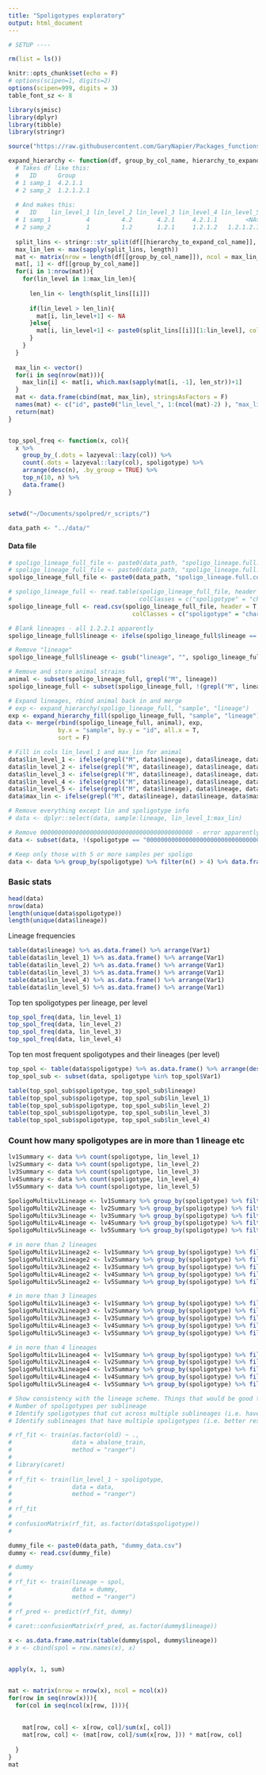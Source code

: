 ```yaml
---
title: "Spoligotypes exploratory"
output: html_document
---
```


```r

# SETUP ----

rm(list = ls())

knitr::opts_chunk$set(echo = F)
# options(scipen=1, digits=2)
options(scipen=999, digits = 3)
table_font_sz <- 8

```

```r

library(sjmisc)
library(dplyr)
library(tibble)
library(stringr)

```

```r

source("https://raw.githubusercontent.com/GaryNapier/Packages_functions/master/Functions.R")

expand_hierarchy <- function(df, group_by_col_name, hierarchy_to_expand_col_name){
  # Takes df like this:
  #   ID      Group
  # 1 samp_1  4.2.1.1
  # 2 samp_2  1.2.1.2.1
  
  # And makes this:
  #   ID    lin_level_1 lin_level_2 lin_level_3 lin_level_4 lin_level_5   max_lin
  # 1 samp_1          4         4.2       4.2.1     4.2.1.1        <NA>   4.2.1.1
  # 2 samp_2          1         1.2       1.2.1     1.2.1.2   1.2.1.2.1 1.2.1.2.1
  
  split_lins <- stringr::str_split(df[[hierarchy_to_expand_col_name]], "\\.")
  max_lin_len <- max(sapply(split_lins, length))
  mat <- matrix(nrow = length(df[[group_by_col_name]]), ncol = max_lin_len+1)
  mat[, 1] <- df[[group_by_col_name]]
  for(i in 1:nrow(mat)){
    for(lin_level in 1:max_lin_len){
      
      len_lin <- length(split_lins[[i]])
      
      if(lin_level > len_lin){
        mat[i, lin_level+1] <- NA
      }else{
        mat[i, lin_level+1] <- paste0(split_lins[[i]][1:lin_level], collapse = ".")
      }
    }
  }
  
  max_lin <- vector()
  for(i in seq(nrow(mat))){
    max_lin[i] <- mat[i, which.max(sapply(mat[i, -1], len_str))+1]
  }
  mat <- data.frame(cbind(mat, max_lin), stringsAsFactors = F)
  names(mat) <- c("id", paste0("lin_level_", 1:(ncol(mat)-2) ), "max_lin")
  return(mat)
}


top_spol_freq <- function(x, col){
  x %>% 
    group_by_(.dots = lazyeval::lazy(col)) %>% 
    count(.dots = lazyeval::lazy(col), spoligotype) %>% 
    arrange(desc(n), .by_group = TRUE) %>%
    top_n(10, n) %>% 
    data.frame()
}

```


```r


```

```r

setwd("~/Documents/spolpred/r_scripts/")

data_path <- "../data/"

```

#### Data file
```r

# spoligo_lineage_full_file <- paste0(data_path, "spoligo_lineage.full.txt")
# spoligo_lineage_full_file <- paste0(data_path, "spoligo_lineage.full.txt")
spoligo_lineage_full_file <- paste0(data_path, "spoligo_lineage.full.correct_samps.csv")

```

```r

# spoligo_lineage_full <- read.table(spoligo_lineage_full_file, header = T, sep = "\t", 
#                                    colClasses = c("spoligotype" = "character"))
spoligo_lineage_full <- read.csv(spoligo_lineage_full_file, header = T, 
                                   colClasses = c("spoligotype" = "character"))

```

```r

# Blank lineages - all 1.2.2.1 apparently
spoligo_lineage_full$lineage <- ifelse(spoligo_lineage_full$lineage == "", "1.2.2.1", spoligo_lineage_full$lineage)

# Remove "lineage"
spoligo_lineage_full$lineage <- gsub("lineage", "", spoligo_lineage_full$lineage)

# Remove and store animal strains
animal <- subset(spoligo_lineage_full, grepl("M", lineage))
spoligo_lineage_full <- subset(spoligo_lineage_full, !(grepl("M", lineage)))

# Expand lineages, rbind animal back in and merge
# exp <- expand_hierarchy(spoligo_lineage_full, "sample", "lineage")
exp <- expand_hierarchy_fill(spoligo_lineage_full, "sample", "lineage")
data <- merge(rbind(spoligo_lineage_full, animal), exp,
              by.x = "sample", by.y = "id", all.x = T, 
              sort = F)

# Fill in cols lin_level_1 and max_lin for animal
data$lin_level_1 <- ifelse(grepl("M", data$lineage), data$lineage, data$lin_level_1)
data$lin_level_2 <- ifelse(grepl("M", data$lineage), data$lineage, data$lin_level_2)
data$lin_level_3 <- ifelse(grepl("M", data$lineage), data$lineage, data$lin_level_3)
data$lin_level_4 <- ifelse(grepl("M", data$lineage), data$lineage, data$lin_level_4)
data$lin_level_5 <- ifelse(grepl("M", data$lineage), data$lineage, data$lin_level_5)
data$max_lin <- ifelse(grepl("M", data$lineage), data$lineage, data$max_lin)

# Remove everything except lin and spoligotype info
# data <- dplyr::select(data, sample:lineage, lin_level_1:max_lin)

# Remove 0000000000000000000000000000000000000000000 - error apparently
data <- subset(data, !(spoligotype == "0000000000000000000000000000000000000000000"))

# Keep only those with 5 or more samples per spoligo
data <- data %>% group_by(spoligotype) %>% filter(n() > 4) %>% data.frame()

```

### Basic stats

```r

head(data)
nrow(data)
length(unique(data$spoligotype))
length(unique(data$lineage))

```

Lineage frequencies

```r

table(data$lineage) %>% as.data.frame() %>% arrange(Var1)
table(data$lin_level_1) %>% as.data.frame() %>% arrange(Var1)
table(data$lin_level_2) %>% as.data.frame() %>% arrange(Var1)
table(data$lin_level_3) %>% as.data.frame() %>% arrange(Var1)
table(data$lin_level_4) %>% as.data.frame() %>% arrange(Var1)
table(data$lin_level_5) %>% as.data.frame() %>% arrange(Var1)

```

Top ten spoligotypes per lineage, per level

```r

top_spol_freq(data, lin_level_1)
top_spol_freq(data, lin_level_2)
top_spol_freq(data, lin_level_3)
top_spol_freq(data, lin_level_4)

```

Top ten most frequent spoligotypes and their lineages (per level)

```r

top_spol <- table(data$spoligotype) %>% as.data.frame() %>% arrange(desc(Freq)) %>% top_n(10, Freq)
top_spol_sub <- subset(data, spoligotype %in% top_spol$Var1)

table(top_spol_sub$spoligotype, top_spol_sub$lineage)
table(top_spol_sub$spoligotype, top_spol_sub$lin_level_1)
table(top_spol_sub$spoligotype, top_spol_sub$lin_level_2)
table(top_spol_sub$spoligotype, top_spol_sub$lin_level_3)
table(top_spol_sub$spoligotype, top_spol_sub$lin_level_4)

```

### Count how many spoligotypes are in more than 1 lineage etc

```r

lv1Summary <- data %>% count(spoligotype, lin_level_1)
lv2Summary <- data %>% count(spoligotype, lin_level_2)
lv3Summary <- data %>% count(spoligotype, lin_level_3)
lv4Summary <- data %>% count(spoligotype, lin_level_4)
lv5Summary <- data %>% count(spoligotype, lin_level_5)

SpoligoMultiLv1Lineage <- lv1Summary %>% group_by(spoligotype) %>% filter(n()>1)
SpoligoMultiLv2Lineage <- lv2Summary %>% group_by(spoligotype) %>% filter(n()>1)
SpoligoMultiLv3Lineage <- lv3Summary %>% group_by(spoligotype) %>% filter(n()>1)
SpoligoMultiLv4Lineage <- lv4Summary %>% group_by(spoligotype) %>% filter(n()>1)
SpoligoMultiLv5Lineage <- lv5Summary %>% group_by(spoligotype) %>% filter(n()>1)

# in more than 2 lineages
SpoligoMultiLv1Lineage2 <- lv1Summary %>% group_by(spoligotype) %>% filter(n()>2)
SpoligoMultiLv2Lineage2 <- lv2Summary %>% group_by(spoligotype) %>% filter(n()>2)
SpoligoMultiLv3Lineage2 <- lv3Summary %>% group_by(spoligotype) %>% filter(n()>2)
SpoligoMultiLv4Lineage2 <- lv4Summary %>% group_by(spoligotype) %>% filter(n()>2)
SpoligoMultiLv5Lineage2 <- lv5Summary %>% group_by(spoligotype) %>% filter(n()>2)

# in more than 3 lineages
SpoligoMultiLv1Lineage3 <- lv1Summary %>% group_by(spoligotype) %>% filter(n()>3)
SpoligoMultiLv2Lineage3 <- lv2Summary %>% group_by(spoligotype) %>% filter(n()>3)
SpoligoMultiLv3Lineage3 <- lv3Summary %>% group_by(spoligotype) %>% filter(n()>3)
SpoligoMultiLv4Lineage3 <- lv4Summary %>% group_by(spoligotype) %>% filter(n()>3)
SpoligoMultiLv5Lineage3 <- lv5Summary %>% group_by(spoligotype) %>% filter(n()>3)

# in more than 4 lineages
SpoligoMultiLv1Lineage4 <- lv1Summary %>% group_by(spoligotype) %>% filter(n()>4)
SpoligoMultiLv2Lineage4 <- lv2Summary %>% group_by(spoligotype) %>% filter(n()>4)
SpoligoMultiLv3Lineage4 <- lv3Summary %>% group_by(spoligotype) %>% filter(n()>4)
SpoligoMultiLv4Lineage4 <- lv4Summary %>% group_by(spoligotype) %>% filter(n()>4)
SpoligoMultiLv5Lineage4 <- lv5Summary %>% group_by(spoligotype) %>% filter(n()>4)

```

```r

# Show consistency with the lineage scheme. Things that would be good to report are
# Number of spoligotypes per sublineage
# Identify spoligotypes that cut across multiple sublineages (i.e. have poor resulution)
# Identify sublineages that have multiple spoligotypes (i.e. better resolution using spoligotyping)

```

```r


# rf_fit <- train(as.factor(old) ~ ., 
#                 data = abalone_train, 
#                 method = "ranger")
# 
# library(caret)
# 
# rf_fit <- train(lin_level_1 ~ spoligotype, 
#                 data = data, 
#                 method = "ranger")
# 
# rf_fit
# 
# confusionMatrix(rf_fit, as.factor(data$spoligotype))
# 

dummy_file <- paste0(data_path, "dummy_data.csv")
dummy <- read.csv(dummy_file)

# dummy
# 
# rf_fit <- train(lineage ~ spol, 
#                 data = dummy, 
#                 method = "ranger")
# 
# rf_pred <- predict(rf_fit, dummy)
# 
# caret::confusionMatrix(rf_pred, as.factor(dummy$lineage))

x <- as.data.frame.matrix(table(dummy$spol, dummy$lineage))
# x <- cbind(spol = row.names(x), x)


apply(x, 1, sum)


mat <- matrix(nrow = nrow(x), ncol = ncol(x))
for(row in seq(nrow(x))){
  for(col in seq(ncol(x[row, ]))){
    
    
    mat[row, col] <- x[row, col]/sum(x[, col])
    mat[row, col] <- (mat[row, col]/sum(x[row, ])) * mat[row, col]
  
  }
}
mat




```






















